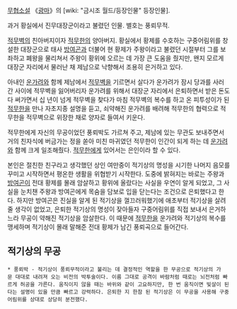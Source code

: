 [[무협소설]] 《[[광마]]》의 [wiki: "금시조 월드/등장인물" 등장인물].

과거 황실에서 진무대장군이라고 불렸던 인물. 별호는 풍뢰무적.

[[적무벽]]의 친아버지이자 [[적무한]]의 양아버지. 황실에서 황제를 수호하는 구중어림위를 창설한 대장군으로 태사 [[방여곤]]과 더불어 현 황제가 주왕이라고 불렸던 시절부터 그를 보좌하고 폐왕을 물리쳐서 주왕이 황위에 오르는 데 가장 큰 도움을 줬지만, 왠지 모르게 대장군 자리에서 물러난 채 제남으로 낙향해서 조용히 은거하고 있다.

아내인 [[운가려]]와 함께 제남에서 [[적무벽]]을 기르면서 살다가 운가려가 잠시 당과를 사러 간 사이에 적무벽을 잃어버리자 운가려를 위해서 대장군 자리에서 은퇴하면서 받은 돈도 다 써가면서 십 년이 넘게 적무벽을 찾다가 마침 적무벽의 복수를 하고 온 피투성이가 된 [[적무한]]을 만나 자초지종 설명을 듣고, 쇠약해진 운가려를 배려해 적무한의 협력으로 적무한을 적무벽으로 위장한 채로 양자로 들여서 키운다.

적무한에게 자신의 무공이었던 풍뢰박도 가르쳐 주고, 제남에 있는 무관도 보내주면서 거의 친자식에 버금가는 정을 쏟아 미친 마귀였던 적무한이 인간이 되게 하는 데 [[운가려]]와 함께 크게 일조해줬다. [[적무한]]에게 있어서는 은인이라 할 수 있다.

본인은 절친한 친구라고 생각했던 상인 여만중이 적기상의 명성을 시기한 나머지 음모를 꾸미고 시작하면서 평온한 생활을 위협받기 시작한다. 도중에 밝혀지는 바로는 주왕과 [[방여곤]]이 전대 황제를 몰래 암살하고 황위에 올랐다는 사실을 우연이 알게 되었고, 그 사실을 눈치챈 주왕과 방여곤에게 목숨을 담보로 입을 닫는다는 조건으로 은퇴했다고 한다. 하지만 방여곤은 진실을 알게 된 적기상을 껄끄러워했기에 애초부터 적기상을 살려줄 생각이 없었고, 은퇴한 적기상의 명성이 잦아들자 구중어림위를 직접 보내서 은거하느라 무공이 약해진 적기상을 암살한다. 이 때문에 [[적무한]]을 운가려와 적기상의 복수를 맹세하며 적기상이 몰래 말해준 전대 황제가 남긴 풍뢰곡으로 들어간다.
== 적기상의 무공 ==
 * 풍뢰박 - 적기상이 풍뢰무적이라고 불리는 데 결정적인 역할을 한 무공으로 적기상의 가문 대대로 내려져 오는 비전의 박투술이다. 이름 그대로 공격이 바람처럼 때로는 뇌전처럼 빠르게 허공을 가른다. 움직이지 않을 때는 바위와 같이 고요하지만, 한 번 움직이면 빛살이 된다는 설명이 있을 만큼 빠르고 강력하다. 은퇴한 지 한참 된 적기상은 이 무공을 사용해 구중어림위를 상대로 상당히 분전했다.
